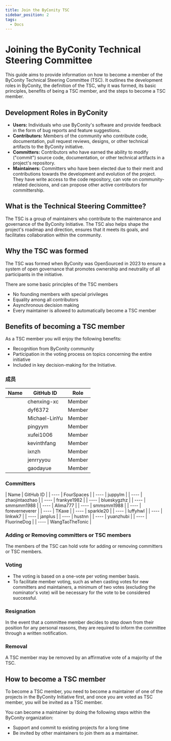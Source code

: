 ```yaml
---
title: Join the ByConity TSC
sidebar_position: 2
tags:
  - Docs
---
```


# Joining the ByConity Technical Steering Committee

This guide aims to provide information on how to become a member of the ByConity Technical Steering Committee (TSC).
It outlines the development roles in ByConity, the definition of the TSC, why it was formed, its basic principles,
benefits of being a TSC member, and the steps to become a TSC member.

## Development Roles in ByConity

- **Users:** Individuals who use ByConity's software and provide feedback in the form of bug reports and feature suggestions.
- **Contributors:** Members of the community who contribute code, documentation, pull request reviews, designs,
  or other technical artifacts to the ByConity initiative.
- **Committers:** Contributors who have earned the ability to modify ("commit") source code, documentation,
  or other technical artifacts in a project's repository.
- **Maintainers:** Committers who have been elected due to their merit and contributions towards the development and evolution of the project.
  They have write access to the code repository, can vote on community-related decisions, and can propose other active contributors for committership.

## What is the Technical Steering Committee?

The TSC is a group of maintainers who contribute to the maintenance and governance of the ByConity Initiative.
The TSC also helps shape the project's roadmap and direction, ensures that it meets its goals, and facilitates
collaboration within the community.

## Why the TSC was formed

The TSC was formed when ByConity was OpenSourced in 2023 to ensure a system of open governance that promotes ownership
and neutrality of all participants in the initiative.

There are some basic principles of the TSC members

- No founding members with special privileges
- Equality among all contributors
- Asynchronous decision making
- Every maintainer is allowed to automatically become a TSC member

## Benefits of becoming a TSC member

As a TSC member you will enjoy the following benefits:

- Recognition from ByConity community
- Participation in the voting process on topics concerning the entire initiative
- Included in key decision-making for the Initiative.

### 成员

| Name | GitHub ID | Role   |
| ---- | --------- | ------ |
|      | chenxing-xc | Member |
|      | dyf6372 | Member |
|      | Michael-LinYu | Member |
|      | pingyym | Member |
|      | xufei1006 | Member |
|      | kevinthfang | Member |
|      | ixnzh | Member |
|      | jenrryyou | Member |
|      | gaodayue | Member |

### Committers

| Name | GitHub ID |
| ---- | FourSpaces |
| ---- | juppylm |
| ---- | zhaojintaozhao |
| ---- | frankye1982 |
| ---- | blueskygzhz |
| ---- | smmsmm1988 |
| ---- | Alima777 |
| ---- | smmsmm1988 |
| ---- | foreverneverer |
| ---- | TKaxe |
| ---- | sparkle20 |
| ---- | luffyhwl |
| ---- | linkwk7 |
| ---- | janplus |
| ---- | hustnn |
| ---- | yuanzhubi |
| ---- | FluorineDog |
| ---- | WangTaoTheTonic |


### Adding or Removing committers or TSC members

The members of the TSC can hold vote for adding or removing committers or TSC members.

### Voting

- The voting is based on a one-vote per voting member basis.
- To facilitate member voting, such as when casting votes for new committers and maintainers, a minimum of two votes (excluding the nominator's vote) will be necessary for the vote to be considered successful.

### Resignation

In the event that a committee member decides to step down from their position for any personal reasons, they are required to inform the committee through a written notification.

### Removal

A TSC member may be removed by an affirmative vote of a majority of the TSC.

## How to become a TSC member

To become a TSC member, you need to become a maintainer of one of the projects in the ByConity Initiative first, and once you are voted as TSC member, you will be invited as a TSC member.

You can become a maintainer by doing the following steps within the ByConity organization:

- Support and commit to existing projects for a long time
- Be invited by other maintainers to join them as a maintainer.

